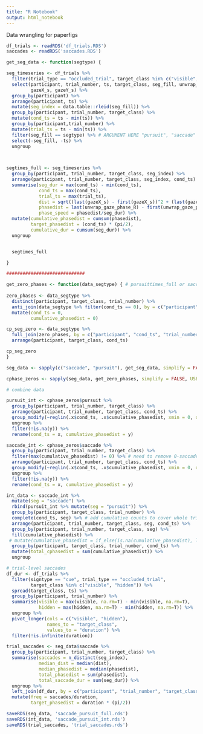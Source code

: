 ```yaml
---
title: "R Notebook"
output: html_notebook
---
```


Data wrangling for paperfigs

```r
df_trials <- readRDS('df_trials.RDS')
saccades <- readRDS('saccades.RDS')
```


```r

get_seg_data <- function(segtype) {

seg_timeseries <- df_trials %>%
  filter(trial_type == "occluded_trial", target_class %in% c("visible", "hidden")) %>%
  select(participant, trial_number, ts, target_class, seg_fill, unwrap_gaze_phase_R, unwrap_target_phase_R,
         gazeX_s, gazeY_s) %>%
  group_by(participant) %>%
  arrange(participant, ts) %>%
  mutate(seg_index = data.table::rleid(seg_fill)) %>%
  group_by(participant, trial_number, target_class) %>%
  mutate(cond_ts = ts - min(ts)) %>%
  group_by(participant,trial_number) %>%
  mutate(trial_ts = ts - min(ts)) %>%
  filter(seg_fill == segtype) %>% # ARGUMENT HERE "pursuit", "saccade"
  select(-seg_fill, -ts) %>%
  ungroup

  

segtimes_full <- seg_timeseries %>%
  group_by(participant, trial_number, target_class, seg_index) %>%
  arrange(participant, trial_number, target_class, seg_index, cond_ts) %>%
  summarise(seg_dur = max(cond_ts) - min(cond_ts),
            cond_ts = max(cond_ts),
            trial_ts = max(trial_ts),
            dist = sqrt((last(gazeX_s) - first(gazeX_s))^2 + (last(gazeY_s) - first(gazeY_s))^2),
            phasedist = last(unwrap_gaze_phase_R) - first(unwrap_gaze_phase_R),
            phase_speed = phasedist/seg_dur) %>%
  mutate(cumulative_phasedist = cumsum(phasedist),
         target_phasedist = (cond_ts) * (pi/2),
         cumulative_dur = cumsum(seg_dur)) %>%
  ungroup 


  segtimes_full

}

#############################

get_zero_phases <- function(data_segtype) { # pursuittimes_full or saccadetimes_full
  
zero_phases <- data_segtype %>%
  distinct(participant, target_class, trial_number) %>%
  anti_join(data_segtype %>% filter(cond_ts == 0), by = c("participant", "target_class", "trial_number")) %>%
  mutate(cond_ts = 0,
         cumulative_phasedist = 0)

cp_seg_zero <- data_segtype %>%
  full_join(zero_phases, by = c("participant", "cond_ts", "trial_number", "target_class", "cumulative_phasedist")) %>%
  arrange(participant, target_class, cond_ts) 

cp_seg_zero
}


```

```r
seg_data <- sapply(c("saccade", "pursuit"), get_seg_data, simplify = FALSE, USE.NAMES = TRUE)

cphase_zeros <- sapply(seg_data, get_zero_phases, simplify = FALSE, USE.NAMES = TRUE)

```

```r
# combine data

pursuit_int <- cphase_zeros$pursuit %>%
  group_by(participant, trial_number, target_class) %>%
  arrange(participant, trial_number, target_class, cond_ts) %>% 
  group_modify(~reglin(.x$cond_ts, .x$cumulative_phasedist, xmin = 0, deltat = 1/60, n = 180, rule=1) %>% data.frame) %>%
  ungroup %>%
  filter(!is.na(y)) %>%
  rename(cond_ts = x, cumulative_phasedist = y)  

saccade_int <- cphase_zeros$saccade %>%
  group_by(participant, trial_number, target_class) %>% 
  filter(max(cumulative_phasedist) != 0) %>% # need to remove 0-saccade trials
  arrange(participant, trial_number, target_class, cond_ts) %>%
  group_modify(~reglin(.x$cond_ts, .x$cumulative_phasedist, xmin = 0, deltat = 1/60, n = 180, rule=1) %>% data.frame) %>%
  ungroup %>%
  filter(!is.na(y)) %>%
  rename(cond_ts = x, cumulative_phasedist = y)

int_data <- saccade_int %>%
  mutate(seg = "saccade") %>%
  rbind(pursuit_int %>% mutate(seg = "pursuit")) %>%
  group_by(participant, target_class, trial_number) %>%
  complete(cond_ts, seg) %>% # add cumulative counts to cover whole trial
  arrange(participant, trial_number, target_class, seg, cond_ts) %>%
  group_by(participant, trial_number, target_class, seg) %>%
  fill(cumulative_phasedist) %>%
 # mutate(cumulative_phasedist = if_else(is.na(cumulative_phasedist), lag(cumulative_phasedist), cumulative_phasedist)) %>%
  group_by(participant, target_class, trial_number, cond_ts) %>%
  mutate(total_cphasedist = sum(cumulative_phasedist)) %>%
  ungroup 
```


```r

# trial-level saccades
df_dur <- df_trials %>%
  filter(signtype == "cue", trial_type == "occluded_trial", 
         target_class %in% c("visible", "hidden")) %>%
  spread(target_class, ts) %>%
  group_by(participant, trial_number) %>%
  summarise(visible = max(visible, na.rm=T) - min(visible, na.rm=T),
            hidden = max(hidden, na.rm=T) - min(hidden, na.rm=T)) %>%
  ungroup %>%
  pivot_longer(cols = c("visible", "hidden"),
               names_to = "target_class",
               values_to = "duration") %>%
  filter(!is.infinite(duration))

trial_saccades <- seg_data$saccade %>%
  group_by(participant, trial_number, target_class) %>%
  summarise(saccades = n_distinct(seg_index),
            median_dist = median(dist),
            median_phasedist = median(phasedist),
            total_phasedist = sum(phasedist),
            total_saccade_dur = sum(seg_dur)) %>%
  ungroup %>%
  left_join(df_dur, by = c("participant", "trial_number", "target_class")) %>%
  mutate(freq = saccades/duration,
         target_phasedist = duration * (pi/2))
```

```r

saveRDS(seg_data, 'saccade_pursuit_full.rds')
saveRDS(int_data, 'saccade_pursuit_int.rds')
saveRDS(trial_saccades, 'trial_saccades.rds')

```
